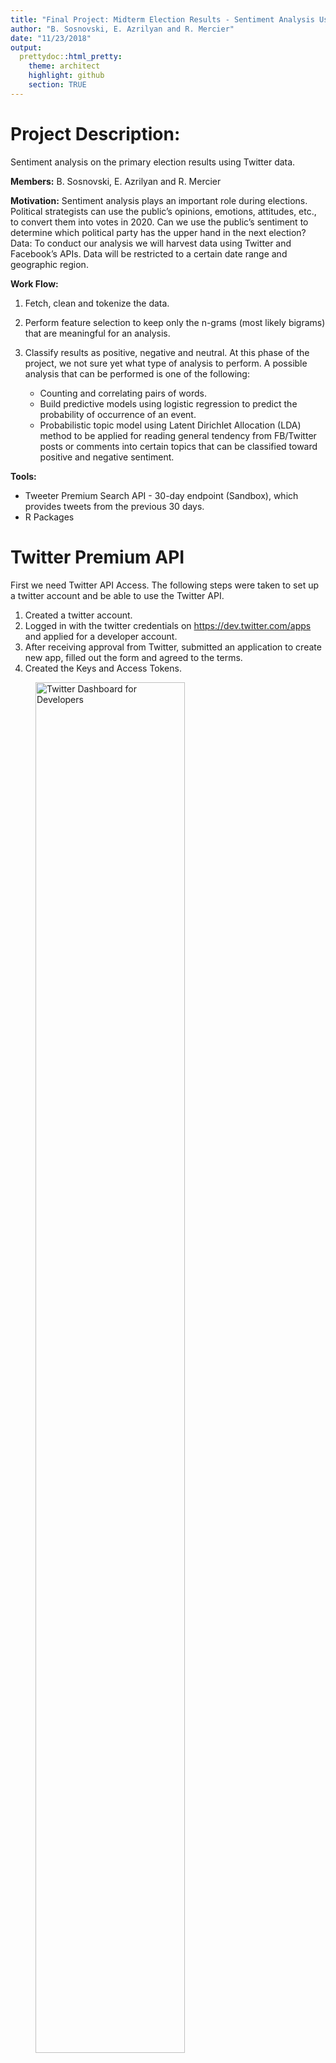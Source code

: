 ```yaml
---
title: "Final Project: Midterm Election Results - Sentiment Analysis Using Twitter's API"
author: "B. Sosnovski, E. Azrilyan and R. Mercier"
date: "11/23/2018"
output:
  prettydoc::html_pretty:
    theme: architect
    highlight: github
    section: TRUE
---
```


# Project Description: 

Sentiment analysis on the primary election results using Twitter data.

**Members:** B. Sosnovski, E. Azrilyan and R. Mercier

**Motivation:** Sentiment analysis plays an important role during elections. Political strategists can use the public’s opinions, emotions, attitudes, etc., to convert them into votes in 2020.
Can we use the public’s sentiment to determine which political party has the upper hand in the next election?
Data: To conduct our analysis we will harvest data using Twitter and Facebook’s APIs. Data will be restricted to a certain date range and geographic region. 

**Work Flow:** 

1. Fetch, clean and tokenize the data.
2. Perform feature selection to keep only the n-grams (most likely bigrams) that are meaningful for an analysis.
3. Classify results as positive, negative and neutral. At this phase of the project, we not sure yet what type of analysis to perform. A possible analysis that can be performed is one of the  following:

   + Counting and correlating pairs of words.
   + Build predictive models using logistic regression to predict the probability of occurrence of an event.
   + Probabilistic topic model using Latent Dirichlet Allocation (LDA) method to be applied for reading general tendency from FB/Twitter posts or comments into certain topics that can be classified toward positive and negative sentiment.
   
**Tools:**

+ Tweeter Premium Search API - 30-day endpoint (Sandbox), which provides tweets from the previous 30 days.
+ R Packages

# Twitter Premium API

First we need Twitter API Access. The following steps were taken to set up a twitter account and be able to use the Twitter API.

1. Created a twitter account.
2. Logged in with the twitter credentials on <https://dev.twitter.com/apps> and applied for a developer account.
3. After receiving approval from Twitter, submitted an application to create new app, filled out the form and agreed to the terms.
4. Created the Keys and Access Tokens.

![Twitter Dashboard for Developers ](https://i.imgur.com/Sd2QMvj.png){ width=75% }

# Load Libraries
```r
library(twitteR)
library(httr)
library(base64enc)
library(jsonlite)
library(stringr)
library(dplyr)
library(knitr)
library(XML)
library(RCurl)
library(methods)
library(tm)
library(wordcloud)
```

# API Credentials

Read key, key secret, access token and and access token secret from a text file to mantain the information confidential.

```r
api <- read.table("Twitter_API_Key.txt", header = TRUE, stringsAsFactors = FALSE)
names(api)
dim(api)
App_Name <- api$app_name
Consumer_Key <- api$key
Consumer_Secret <- api$secret_Key
Access_Token <- api$access_token
Access_Secret <- api$access_token_secret
```

The following two chunks of code were retrieved from <https://twittercommunity.com/t/how-to-use-premium-api-for-the-first-time-beginner/105346/10>

# API Authentication

```r
# base64 encoding
kands <- paste(Consumer_Key, Consumer_Secret, sep=":")
base64kands <- base64encode(charToRaw(kands))
base64kandsb <- paste("Basic", base64kands, sep=" ")

# request bearer token
resToken <- POST(url = "https://api.twitter.com/oauth2/token",
                 add_headers("Authorization" = base64kandsb, "Content-Type" = "application/x-www-form-urlencoded;charset=UTF-8"),
                 body = "grant_type=client_credentials")

# get bearer token
bearer <- content(resToken)
bearerToken <- bearer[["access_token"]]
bearerTokenb <- paste("Bearer", bearerToken, sep=" ")
```

# Data Acquisition

Since the Twitter Premium API - Sandbox (free version) limits access to the tweets posted the last 30 days only, it is important to save the results of the search in to csv files. This way, we can have access to the results afterwards.

When converting the data received from the API  to a data frame, it may include columns with lists as observations. In this case, the R function "write.csv"" returns an error. The function below identifies which columns of the data frame contain lists. Such columns  The information removed in the process includes not important for our project.   

```r
# Function to identify which columns are lists
list_col <- function(df){
        n <- length(df)
        vec <- vector('numeric')
        for (i in 1:n){
                cl <- df[,i]
                if(class(cl)=="list"){
                        vec <- c(vec,i)
                }
        }
        return(vec)
}

```

Requests for data will likely generate more data than can be returned in a single response (our limit is up to 100 tweets in a single response). When a response is paginated, the API response will respond with a "Next" token specified in the body that indicates whether any further pages are available. These "next page tokens" can then be used to make further requests.The following function automates the API requests with or without pagination. 

```r

# the query includes terms "#maxrose", "#dandonovan", "@RepDanDonovan", "@MaxRose4NY" 
# data range: from 2018/11/11 to 2018/11/19

sbody = "{\"query\": \"#maxrose OR #dandonovan OR @RepDanDonovan OR @MaxRose4NY\",\"maxResults\": 100, \"fromDate\":\"201811050000\", \"toDate\":\"201811190000"
ebody = "\"}"

request <- function(start_body,end_body){
         full_body <- str_c(start_body, end_body, sep = "")
         nxt <-""
         pageNo <- 1
         
         while(!is.null(nxt)){
                resTweets <- POST(url = "https://api.twitter.com/1.1/tweets/search/30day/dev.json",
                  add_headers("authorization" = bearerTokenb, "content-Type" = "application/json"),
                  body = full_body)
                
                #checking if the type of response is json
                if (http_type(resTweets) != "application/json") {
                        stop("API did not return json", call. = FALSE)}
                
                #checking if the resquest was successful
                if (http_error(resTweets)) {
                        stop(sprintf("Twitter API request failed! Status = %s. Check what went wrong.\n", 
                                     status_code(resTweets)),
                             call. = FALSE)}else{
                                     message("Retrieving page ",pageNo)}
                
                # Parse the data
                tweets_df <- fromJSON(content(resTweets, "text"),flatten = TRUE) %>% data.frame()
                #class(tweets_df)
                #head(tweets_df)
        
                # Saving data only from the texts of the tweets
                text_df <- tweets_df$results.text
                file1 <- str_c("text",pageNo,".csv")
                write.csv(text_df, file1, row.names=FALSE)
        
                # Remove the list-columns
                vec<-list_col(tweets_df)
                tweets_df <- tweets_df[,-vec]

                # Saving the whole data
                #head(tweets_df)
                file2 <- str_c("tweet",pageNo,".csv")
                write.csv(tweets_df, file2, row.names=FALSE)
        
                # Read the "next"" token received in the response
                nxt <- tweets_df$next.[[1]]
        
                if(!is.null(nxt)){
                        # insert the next token in the body of the request
                        full_body <- str_c(start_body, "\", \"next\":\"", nxt, end_body, sep = "")
                        pageNo <- pageNo+1}
                
                # To avoid to exceed the API's limit per minute
                Sys.sleep(3) # to avoid to exceed the API's rate limit per minute
        } #end of while loop
         
}#end of function

request(start_body = sbody,end_body = ebody)
```


# Tweets Preprocessing 

The CSV files containin the Twitter data were uploade to Github. 

The following function that creates a vector with all links to be accessed to retrieve data.

```r
start_url <- "https://raw.githubusercontent.com/bsosnovski/FinalProject/master/tweet"
end_url <- ".csv"

# the number of the files to be used in this project
vec <- seq(67,177)

# function
pages <- function(vec){
        n <- length(vec)
        urls <- vector('character')
        for (i in 1:n){
                temp <- str_c(start_url,vec[i],end_url, collapse = "")
                urls <- c(urls, temp)
        }
        return(urls)
}

urls <-pages(vec)
head(urls)

```

The urls created will be used to open connections to the files, read them into data frames, select the columns of interest and bind the data frames.

```r
n <-length(urls)
Stream <-data.frame()

for (i in 1:n){
        csvfile <- url(urls[i])
        df <- read.csv(csvfile,header = TRUE, fileEncoding = "ASCII", stringsAsFactors = FALSE)
        df <- df %>% select(results.created_at,results.text,results.user.name,results.user.location)
        Stream <- rbind(Stream,df)
}

str(Stream)
```


For our analysis, we are interest in the tweets sent by people other than the candidates themselves. So we exclude the tweets for which the user name are of the candidates.

```r
Stream <- Stream %>% filter(!results.user.name %in% c("Max Rose","Dan Donovan"))
str(Stream)

```

```r
# Not sure why to do this so for now I commented this line of code.
#combined_doc <- iconv(Stream, "UTF-8", "ASCII", sub = "")
#str(combined_doc)
```

# Tweets Cleaning
 
The next steps is to  cleanse the texts in the tweets by:
 
* Removing Twitter handles (@user)
* Removing punctuations, numbers, and special characters 
* Removing white spaces (?) and stop words
* Remove hashtags, tags, urls, Twitter short words, etc.
* Converting the corpus to lower case (?)

```r
Mycorpus <- Corpus(VectorSource(Stream$results.text))

#Various cleansing funtions:
#ASCII Symbols
remove_ASCIIs <- function(x) gsub("[^\x01-\x7F]", "", x)
Mycorpus <- tm_map(Mycorpus, content_transformer(remove_ASCIIs))

#Retweets
remove_RTs <- function(x) gsub("(RT|via)((?:\\b\\W*@\\w+)+)", "", x)
Mycorpus <- tm_map(Mycorpus, content_transformer(remove_RTs))

#@'s 
remove_ATs <- function(x) gsub("@\\w+", "", x)
Mycorpus <- tm_map(Mycorpus, content_transformer(remove_ATs))

#All Punctuations
remove_Puncts <- function(x) gsub("[[:punct:]]", "", x)
Mycorpus <- tm_map(Mycorpus, content_transformer(remove_Puncts))

#All Digits
remove_Digits <- function(x) gsub("[[:digit:]]", "", x)
Mycorpus <- tm_map(Mycorpus, content_transformer(remove_Digits))

#3-Step HTTP Process
remove_HTTPSs <- function(x) gsub("http\\w+", "", x)
Mycorpus <- tm_map(Mycorpus, content_transformer(remove_HTTPSs))
remove_HTTPSs2 <- function(x) gsub("[ \t]{2,}", "", x)
Mycorpus <- tm_map(Mycorpus, content_transformer(remove_HTTPSs2))
remove_HTTPSs3 <- function(x) gsub("^\\s+|\\s+$", "", x)
Mycorpus <- tm_map(Mycorpus, content_transformer(remove_HTTPSs3))

#Whitespaces
remove_WhiteSpace <- function(x) gsub("[ \t]{2,}", "", x)
Mycorpus <- tm_map(Mycorpus, content_transformer(remove_WhiteSpace))

#stopwards
Mycorpus <- tm_map(Mycorpus, removeWords,stopwords("en"))

#Lower Case
Mycorpus <- tm_map(Mycorpus, content_transformer(tolower))
```


```r
dtm <- DocumentTermMatrix(Mycorpus)
suppressWarnings(wordcloud(Mycorpus, random.order=F, scale=c(3, 0.5), min.freq = 5, col=rainbow(50)))

```

# Sentiment Analysis

Check packages SentimentAnalysis and sentimentr.
Check this for a good and simple example of sentiment analysis
<https://www.earthdatascience.org/courses/earth-analytics/get-data-using-apis/sentiment-analysis-of-twitter-data-r/>

# Reference

* Jeff Gentry. "twitteR - Twitter client for R." March 18, 2014. R package version 1.1.9. <https://www.rdocumentation.org/packages/twitteR/versions/1.1.9>

* hupseb. "How to use premium API for the first time (beginner)?" Post #10, May 13, 2018. Twitter Developers Forums. <https://twittercommunity.com/t/how-to-use-premium-api-for-the-first-time-beginner/105346/10>

* Hadley Wickham. "Best practices for API packages". Aug 20, 2017. R package httr Vignette. <https://cran.r-project.org/web/packages/httr/vignettes/api-packages.html>
